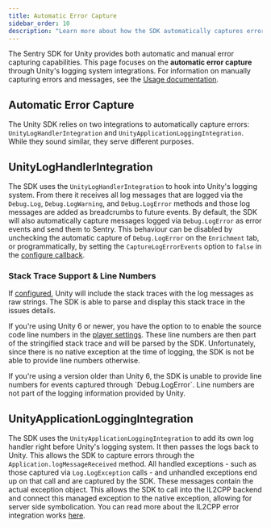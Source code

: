 ```yaml
---
title: Automatic Error Capture
sidebar_order: 10
description: "Learn more about how the SDK automatically captures errors and sends them to Sentry."
---
```


The Sentry SDK for Unity provides both automatic and manual error capturing capabilities. This page focuses on the **automatic error capture** through Unity's logging system integrations. For information on manually capturing errors and messages, see the [Usage documentation](/platforms/unity/usage/).

## Automatic Error Capture

The Unity SDK relies on two integrations to automatically capture errors: `UnityLogHandlerIntegration` and `UnityApplicationLoggingIntegration`. While they sound similar, they serve different purposes.

## UnityLogHandlerIntegration

The SDK uses the `UnityLogHandlerIntegration` to hook into Unity's logging system. From there it receives all log messages that are logged via the `Debug.Log`, `Debug.LogWarning`, and `Debug.LogError` methods and those log messages are added as breadcrumbs to future events. By default, the SDK will also automatically capture messages logged via `Debug.LogError` as error events and send them to Sentry. This behaviour can be disabled by unchecking the automatic capture of `Debug.LogError` on the `Enrichment` tab, or programmatically, by setting the `CaptureLogErrorEvents` option to `false` in the [configure callback](/platforms/unity/configuration/options/programmatic-configuration).

### Stack Trace Support & Line Numbers

If [configured](https://docs.unity3d.com/6000.0/Documentation/Manual/stack-trace.html), Unity will include the stack traces with the log messages as raw strings. The SDK is able to parse and display this stack trace in the issues details.

If you're using Unity 6 or newer, you have the option to to enable the source code line numbers in the [player settings](https://docs.unity3d.com/6000.0/Documentation/Manual/il2cpp-managed-stack-traces.html). These line numbers are then part of the stringified stack trace and will be parsed by the SDK. Unfortunately, since there is no native exception at the time of logging, the SDK is not be able to provide line numbers otherwise.

<Alert>
If you're using a version older than Unity 6, the SDK is unable to provide line numbers for events captured through `Debug.LogError`. Line numbers are not part of the logging information provided by Unity.
</Alert>

## UnityApplicationLoggingIntegration

The SDK uses the `UnityApplicationLoggingIntegration` to add its own log handler right before Unity's logging system. It then passes the logs back to Unity. This allows the SDK to capture errors through the `Application.logMessageReceived` method. All handled exceptions - such as those captured via `Log.LogException` calls - and unhandled exceptions end up on that call and are captured by the SDK. These messages contain the actual exception object. This allows the SDK to call into the IL2CPP backend and connect this managed exception to the native exception, allowing for server side symbolication. You can read more about the IL2CPP error integration works [here](/platforms/unity/configuration/il2cpp).
